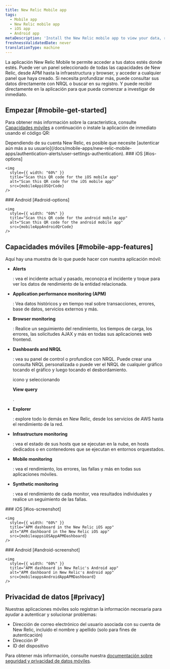 ```yaml
---
title: New Relic Mobile app
tags:
  - Mobile app
  - New Relic mobile app
  - iOS app
  - Android app
metaDescription: 'Install the New Relic mobile app to view your data, run queries, and receive and create alerts.'
freshnessValidatedDate: never
translationType: machine
---
```






La aplicación New Relic Mobile te permite acceder a tus datos estés donde estés. Puede ver un panel seleccionado de todas las capacidades de New Relic, desde APM hasta la infraestructura y browser, y acceder a cualquier panel que haya creado. Si necesita profundizar más, puede consultar sus datos directamente con NRQL o buscar en su registro. Y puede recibir <InlinePopover type="alerts"/>directamente en la aplicación para que pueda comenzar a investigar de inmediato.

## Empezar [#mobile-get-started]

Para obtener más información sobre la característica, consulte [Capacidades móviles](#mobile-app-features) a continuación o instale la aplicación de inmediato usando el código QR:

<Callout variant="tip">
  Dependiendo de su cuenta New Relic, es posible que necesite [autenticar aún más a su usuario](/docs/mobile-apps/new-relic-mobile-apps/authentication-alerts/user-settings-authentication).
</Callout>

<SideBySide>
  <Side>
    ### iOS [#ios-options]

    <img
      style={{ width: "60%" }}
      title="Scan this QR code for the iOS mobile app"
      alt="Scan this QR code for the iOS mobile app"
      src={mobileAppiOSQrCode}
    />
  </Side>

  <Side>
    ### Android [#adroid-options]

    <img
      style={{ width: "60%" }}
      title="Scan this QR code for the android mobile app"
      alt="Scan this QR code for the android mobile app"
      src={mobileAppAndroidQrCode}
    />
  </Side>
</SideBySide>

## Capacidades móviles [#mobile-app-features]

Aquí hay una muestra de lo que puede hacer con nuestra aplicación móvil:

* <DoNotTranslate>**Alerts**</DoNotTranslate>

  : vea el incidente actual y pasado, reconozca el incidente y toque para ver los datos de rendimiento de la entidad relacionada.

* <DoNotTranslate>**Application performance monitoring (APM)**</DoNotTranslate>

  : Vea datos históricos y en tiempo real sobre transacciones, errores, base de datos, servicios externos y más.

* <DoNotTranslate>**Browser monitoring**</DoNotTranslate>

  : Realice un seguimiento del rendimiento, los tiempos de carga, los errores, las solicitudes AJAX y más en todas sus aplicaciones web frontend.

* <DoNotTranslate>**Dashboards and NRQL**</DoNotTranslate>

  : vea su panel de control o profundice con NRQL. Puede crear una consulta NRQL personalizada o puede ver el NRQL de cualquier gráfico tocando el gráfico y luego tocando el desbordamiento.

  <Icon name="fe-more-horizontal"/>

  icono y seleccionando

  <DoNotTranslate>**View query**</DoNotTranslate>

  .

* <DoNotTranslate>**Explorer**</DoNotTranslate>

  : explore todo lo demás en New Relic, desde los servicios de AWS hasta el rendimiento de la red.

* <DoNotTranslate>**Infrastructure monitoring**</DoNotTranslate>

  : vea el estado de sus hosts que se ejecutan en la nube, en hosts dedicados o en contenedores que se ejecutan en entornos orquestados.

* <DoNotTranslate>**Mobile monitoring**</DoNotTranslate>

  : vea el rendimiento, los errores, las fallas y más en todas sus aplicaciones móviles.

* <DoNotTranslate>**Synthetic monitoring**</DoNotTranslate>

  : vea el rendimiento de cada monitor, vea resultados individuales y realice un seguimiento de las fallas.

<SideBySide>
  <Side>
    ### iOS [#ios-screenshot]

    <img
      style={{ width: "60%" }}
      title="APM dashboard in the New Relic iOS app"
      alt="APM dashboard in the New Relic iOS app"
      src={mobileappsiOSAppAPMDashboard}
    />
  </Side>

  <Side>
    ### Android [#android-screenshot]

    <img
      style={{ width: "60%" }}
      title="APM dashboard in New Relic's Android app"
      alt="APM dashboard in New Relic's Android app"
      src={mobileappsAndroidAppAPMDashboard}
    />
  </Side>
</SideBySide>

## Privacidad de datos [#privacy]

Nuestras aplicaciones móviles solo registran la información necesaria para ayudar a autenticar y solucionar problemas:

* Dirección de correo electrónico del usuario asociada con su cuenta de New Relic, incluido el nombre y apellido (solo para fines de autenticación)
* Dirección IP
* ID del dispositivo

Para obtener más información, consulte nuestra [documentación sobre seguridad y privacidad de datos móviles](/docs/mobile-monitoring/new-relic-mobile/get-started/security-mobile-apps).